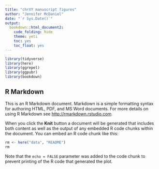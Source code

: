 ```yaml
---
title: "chrXY manuscript figures"
author: "Jennifer McDaniel"
date: "`r Sys.Date()`"
output:  
  bookdown::html_document2:
    code_folding: hide  
    theme: yeti  
    toc: yes  
    toc_float: yes  
---
```


```r
library(tidyverse)
library(here)
library(ggrepel)
library(ggpubr)
library(bookdown)
```

## R Markdown

This is an R Markdown document. Markdown is a simple formatting syntax for authoring HTML, PDF, and MS Word documents. For more details on using R Markdown see <http://rmarkdown.rstudio.com>.

When you click the **Knit** button a document will be generated that includes both content as well as the output of any embedded R code chunks within the document. You can embed an R code chunk like this:

```r
rm <- here("data", "README")
rm
```


Note that the `echo = FALSE` parameter was added to the code chunk to prevent printing of the R code that generated the plot.
